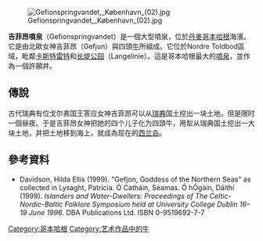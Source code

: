 [[File:Gefionspringvandet,_København_(02).jpg|thumb]]

'''吉菲昂噴泉'''（Gefionspringvandet）是一個大型噴泉，位於[[丹麥|丹麥]][[哥本哈根|哥本哈根]]海濱。它是由北歐女神吉菲昂（Gefjun）與四頭[[牛|牛]]所組成。它位於Nordre Toldbod區域，毗鄰[[卡斯特雷特_(哥本哈根)|卡斯特雷特]]和[[长堤公园|长堤公园]]（Langelinie）。這是哥本哈根最大的[[噴泉|噴泉]]，並作為一個許願井。

==傳說==
古代瑞典有位戈尔弗国王答应女神吉菲昂可以从[[瑞典|瑞典]]国土挖出一块土地，但是限时一個昼夜。于是吉菲昂女神把她的四个儿子化为四頭牛，用犁从瑞典国土挖出一大块土地，并把土地移到海上，就成為现在的[[西兰岛|西兰岛]]。

==參考資料==
{{Refbegin}}
*Davidson, Hilda Ellis (1999). "Gefjon, Goddess of the Northern Seas" as collected in Lysaght, Patricia. Ó Catháin, Séamas. Ó hÓgáin, Dáithí (1999). ''Islanders and Water-Dwellers: Proceedings of The Celtic-Nordic-Baltic Folklore Symposium held at University College Dublin 16–19 June 1996''. DBA Publications Ltd. ISBN 0-9519692-7-7
{{Refend}}

{{coord|55|41|22|N|12|35|51|E|region:DK-101_type:landmark|display=title}}

{{commons|Gefion Fountain|Gefion fountain}}



[[Category:哥本哈根|Category:哥本哈根]]
[[Category:艺术作品中的牛|Category:艺术作品中的牛]]